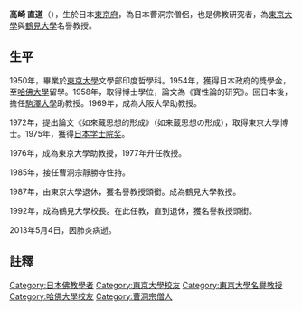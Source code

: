 '''高崎 直道'''（{{bd|1926年|9月6日|2013年|5月4日|catIdx=Takasaki}}），生於日本[[東京府|東京府]]，為日本曹洞宗僧侶，也是佛教研究者，為[[東京大學|東京大學]]與[[鶴見大學|鶴見大學]]名譽教授。

==生平==
1950年，畢業於[[東京大學|東京大學]]文學部印度哲學科。1954年，獲得日本政府的獎學金，至[[哈佛大學|哈佛大學]]留學。1958年，取得博士學位，論文為《寶性論的研究》。回日本後，擔任[[駒澤大學|駒澤大學]]助教授。1969年，成為大阪大學助教授。

1972年，提出論文《如來藏思想的形成》（如来蔵思想の形成），取得東京大學博士。1975年，獲得[[日本学士院奖|日本学士院奖]]。

1976年，成為東京大學助教授，1977年升任教授。

1985年，接任曹洞宗靜勝寺住持。

1987年，由東京大學退休，獲名譽教授頭銜。成為鶴見大學教授。

1992年，成為鶴見大學校長。在此任教，直到退休，獲名譽教授頭銜。

2013年5月4日，因肺炎病逝。

==註釋==
{{reflist}}

{{DEFAULTSORT: Takasaki, Jikidō}}
[[Category:日本佛教學者|Category:日本佛教學者]]
[[Category:東京大學校友|Category:東京大學校友]]
[[Category:東京大學名譽教授|Category:東京大學名譽教授]]
[[Category:哈佛大學校友|Category:哈佛大學校友]]
[[Category:曹洞宗僧人|Category:曹洞宗僧人]]